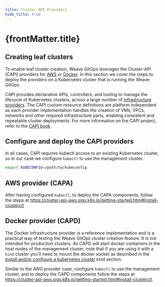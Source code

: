 ```yaml
---
title: Cluster API Providers
hide_title: true
---
```



<h1>
  {frontMatter.title} <TierLabel tiers="Enterprise" />
</h1>

## Creating leaf clusters

To enable leaf cluster creation, Weave GitOps leverages the Cluster-API (CAPI) providers for [AWS](https://cluster-api-aws.sigs.k8s.io/getting-started.html) or [Docker](https://cluster-api.sigs.k8s.io/user/quick-start.html).
In this section we cover the steps to deploy the providers on a Kubernetes cluster that is running the Weave GitOps.

CAPI provides declarative APIs, controllers, and tooling to manage the lifecycle of Kubernetes clusters, across
a large number of [infrastructure providers](https://cluster-api.sigs.k8s.io/reference/providers.html#infrastructure).
The CAPI custom resource definitions are platform independent as each provider implementation handles the creation of VMs,
VPCs, networks and other required infrastructure parts, enabling consistent and repeatable cluster deployments.
For more information on the CAPI project, refer to the [CAPI book](https://cluster-api.sigs.k8s.io/introduction.html).

## Configure and deploy the CAPI providers

In all cases, CAPI requires kubectl access to an existing Kubernetes cluster, so in our case we configure `kubectl` to use the management cluster.

```bash
export KUBECONFIG=/path/to/kubeconfig
```

## AWS provider (CAPA)

After having configured `kubectl`, to deploy the CAPA components, follow the steps at https://cluster-api-aws.sigs.k8s.io/getting-started.html#install-clusterctl

## Docker provider (CAPD)

The Docker infrastructure provider is a reference implementation and is a practical way of testing the Weave GitOps cluster creation feature. It is not intended for production clusters. As CAPD will start docker containers in the host nodes of the management cluster, note that if you are using it with a `kind` cluster you'll need to mount the docker socket as described in the [Install and/or configure a kubernetes cluster](https://cluster-api-aws.sigs.k8s.io/getting-started.html#install-andor-configure-a-kubernetes-cluster) kind section.

Similar to the AWS provider case, configure `kubectl` to use the management cluster, and to deploy the CAPD components follow the steps at https://cluster-api-aws.sigs.k8s.io/getting-started.html#install-clusterctl.
